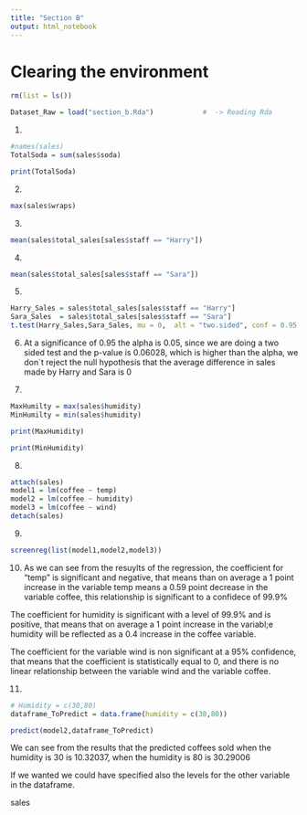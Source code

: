 ---
title: "Section B"
output: html_notebook
---


# Clearing the environment
```{r}
rm(list = ls())

```


```{r}
Dataset_Raw = load("section_b.Rda")            #  -> Reading Rda


```


1.
```{r}
#names(sales)
TotalSoda = sum(sales$soda)

print(TotalSoda)
```


2.
```{r}
max(sales$wraps)

```


3.
```{r}
mean(sales$total_sales[sales$staff == "Harry"])
```

4.
```{r}
mean(sales$total_sales[sales$staff == "Sara"])

```


5.
```{r}

Harry_Sales = sales$total_sales[sales$staff == "Harry"]
Sara_Sales  = sales$total_sales[sales$staff == "Sara"]
t.test(Harry_Sales,Sara_Sales, mu = 0,  alt = "two.sided", conf = 0.95 )
```

6.
At a significance of 0.95 the alpha is 0.05, since we are doing a two sided test and the p-value is 0.06028, which is higher than the alpha, we don`t reject the null hypothesis that the average difference in sales made by Harry and Sara is 0

7.
```{r}
MaxHumilty = max(sales$humidity)
MinHumilty = min(sales$humidity)

print(MaxHumidity)

print(MinHumidity)
```

8.
```{r}
attach(sales)
model1 = lm(coffee ~ temp)
model2 = lm(coffee ~ humidity)
model3 = lm(coffee ~ wind)
detach(sales)
```

9.
```{r}
screenreg(list(model1,model2,model3))
```

10.
As we can see from the resuylts of the regression, the coefficient for "temp" is significant and negative, that means than on average a 1 point increase in the variable temp means a 0.59 point decrease in the variable coffee, this relationship is significant to a confidece of 99.9%

The coefficient for humidity is significant with a level of 99.9% and is positive, that means that on average a 1 point increase in the variabl;e humidity will be reflected as a 0.4 increase in the coffee variable.

The coefficient for the variable wind is non significant at a 95% confidence, that means that the coefficient is statistically equal to 0, and there is no linear relationship between the variable wind and the variable coffee.

11.
```{r}
# Humidity = c(30,80)
dataframe_ToPredict = data.frame(humidity = c(30,80))

predict(model2,dataframe_ToPredict)
```
We can see from the results that the predicted coffees sold when the humidity is 30 is 10.32037, when the humidity is 80 is 30.29006

If we wanted we could have specified also the levels for the other variable in the dataframe.







sales